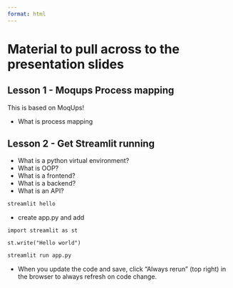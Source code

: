 ```yaml
---
format: html
---
```


# Material to pull across to the presentation slides

## Lesson 1 - Moqups Process mapping

This is based on MoqUps!

* What is process mapping

## Lesson 2 - Get Streamlit running

* What is a python virtual environment?
* What is OOP?
* What is a frontend?
* What is a backend?
* What is an API?

```.bash
streamlit hello
```

* create app.py and add

```.python
import streamlit as st

st.write("Hello world")
```

```.bash
streamlit run app.py
```

* When you update the code and save, click "Always rerun" (top right) in the browser to always refresh on code change.

```.python

```

```.bash

```
